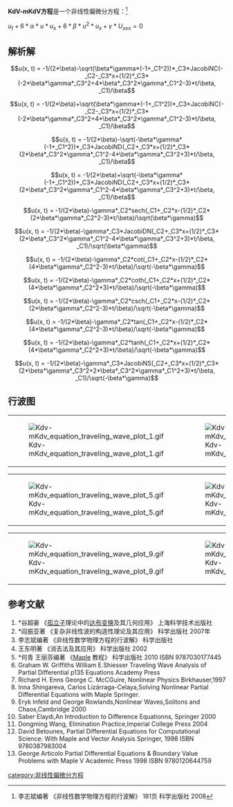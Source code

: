 '''KdV-mKdV方程'''是一个非线性偏微分方程：<ref>李志斌编著 《非线性数学物理方程的行波解》 181页 科学出版社 2008</ref>

<math>u_{t}+6*\alpha*u*u_{x}+6*\beta*u^2*u_{x}+\gamma*U_{xxx}=0</math>

==解析解==
:<math>u(x, t) = -1/(2*\beta)-\sqrt(\beta*\gamma*(-1+_C1^2))*_C3*JacobiNC(-_C2-_C3*x+(1/2)*_C3*(-2*\beta*\gamma*_C3^2+4*\beta*_C3^2*\gamma*_C1^2-3)*t/\beta, _C1)/\beta</math>
:<math>u(x, t) = -1/(2*\beta)+\sqrt(\beta*\gamma*(-1+_C1^2))*_C3*JacobiNC(-_C2-_C3*x+(1/2)*_C3*(-2*\beta*\gamma*_C3^2+4*\beta*_C3^2*\gamma*_C1^2-3)*t/\beta, _C1)/\beta</math>
:<math>u(x, t) = -1/(2*\beta)-\sqrt(-\beta*\gamma*(-1+_C1^2))*_C3*JacobiND(_C2+_C3*x+(1/2)*_C3*(2*\beta*_C3^2*\gamma*_C1^2-4*\beta*\gamma*_C3^2+3)*t/\beta, _C1)/\beta</math>
:<math>u(x, t) = -1/(2*\beta)+\sqrt(-\beta*\gamma*(-1+_C1^2))*_C3*JacobiND(_C2+_C3*x+(1/2)*_C3*(2*\beta*_C3^2*\gamma*_C1^2-4*\beta*\gamma*_C3^2+3)*t/\beta, _C1)/\beta</math>

:<math>u(x, t) = -1/(2*\beta)-\gamma*_C2*sech(_C1+_C2*x-(1/2)*_C2*(2*\beta*\gamma*_C2^2-3)*t/\beta)/\sqrt(\beta*\gamma)</math>

:<math>u(x, t) = -1/(2*\beta)-\gamma*_C3*JacobiDN(_C2+_C3*x+(1/2)*_C3*(2*\beta*_C3^2*\gamma*_C1^2-4*\beta*\gamma*_C3^2+3)*t/\beta, _C1)/\sqrt(\beta*\gamma)</math>

:<math>u(x, t) = -1/(2*\beta)-\gamma*_C2*cot(_C1+_C2*x-(1/2)*_C2*(4*\beta*\gamma*_C2^2-3)*t/\beta)/\sqrt(-\beta*\gamma)</math>

:<math>u(x, t) = -1/(2*\beta)-\gamma*_C2*coth(_C1+_C2*x+(1/2)*_C2*(4*\beta*\gamma*_C2^2+3)*t/\beta)/\sqrt(-\beta*\gamma)</math>

:<math>u(x, t) = -1/(2*\beta)-\gamma*_C2*csch(_C1+_C2*x-(1/2)*_C2*(2*\beta*\gamma*_C2^2-3)*t/\beta)/\sqrt(-\beta*\gamma)</math>

:<math>u(x, t) = -1/(2*\beta)-\gamma*_C2*tan(_C1+_C2*x-(1/2)*_C2*(4*\beta*\gamma*_C2^2-3)*t/\beta)/\sqrt(-\beta*\gamma)</math>

:<math>u(x, t) = -1/(2*\beta)-\gamma*_C2*tanh(_C1+_C2*x+(1/2)*_C2*(4*\beta*\gamma*_C2^2+3)*t/\beta)/\sqrt(-\beta*\gamma)</math>

:<math>u(x, t) = -1/(2*\beta)-\gamma*_C3*JacobiNS(_C2+_C3*x+(1/2)*_C3*(2*\beta*\gamma*_C3^2+2*\beta*_C3^2*\gamma*_C1^2+3)*t/\beta, _C1)/\sqrt(-\beta*\gamma)</math>

==行波图==
{|
|[[File:Kdv-mKdv_equation_traveling_wave_plot_1.gif|thumb]]
|[[File:Kdv-mKdv_equation_traveling_wave_plot_2.gif|thumb]]
|[[File:Kdv-mKdv_equation_traveling_wave_plot_3.gif|thumb]]
|[[File:Kdv-mKdv_equation_traveling_wave_plot_4.gif|thumb]]
|}
{|
|[[File:Kdv-mKdv_equation_traveling_wave_plot_5.gif|thumb]]
|[[File:Kdv-mKdv_equation_traveling_wave_plot_6.gif|thumb]]
|[[File:Kdv-mKdv_equation_traveling_wave_plot_7.gif|thumb]]
|[[File:Kdv-mKdv_equation_traveling_wave_plot_8.gif|thumb]]
|}
{|
|[[File:Kdv-mKdv_equation_traveling_wave_plot_9.gif|thumb]]
|[[File:Kdv-mKdv_equation_traveling_wave_plot_10.gif|thumb]]
|[[File:Kdv-mKdv_equation_traveling_wave_plot_11.gif|thumb]]
|[[File:Kdv-mKdv_equation_traveling_wave_plot_12.gif|thumb]]
|}

==参考文献==
<references/>
# *谷超豪 《[[孤立子|孤立子]]理论中的[[达布变换|达布变换]]及其几何应用》 上海科学技术出版社
# *阎振亚著 《复杂非线性波的构造性理论及其应用》 科学出版社 2007年
# 李志斌编著 《非线性数学物理方程的行波解》 科学出版社
#王东明著 《消去法及其应用》 科学出版社 2002
# *何青 王丽芬编著 《[[Maple|Maple]] 教程》 科学出版社 2010 ISBN 9787030177445
#Graham W. Griffiths William E.Shiesser Traveling Wave Analysis of Partial Differential p135 Equations Academy Press
# Richard H. Enns George C. McCGuire, Nonlinear Physics Birkhauser,1997
#Inna Shingareva, Carlos Lizárraga-Celaya,Solving Nonlinear Partial Differential Equations with Maple Springer.
#Eryk Infeld and George Rowlands,Nonlinear Waves,Solitons and Chaos,Cambridge 2000
#Saber Elaydi,An Introduction to Difference Equationns, Springer 2000
#Dongming Wang, Elimination Practice,Imperial College Press 2004
# David Betounes, Partial Differential Equations for Computational Science: With Maple and Vector Analysis Springer, 1998 ISBN 9780387983004
# George Articolo Partial Differential Equations & Boundary Value Problems with Maple V Academic Press 1998 ISBN 9780120644759

{{非线性偏微分方程}}

[[category:非线性偏微分方程|category:非线性偏微分方程]]
